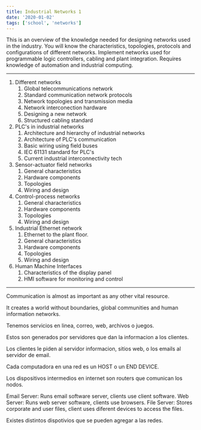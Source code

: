 ```yaml
---
title: Industrial Networks 1
date: '2020-01-02'
tags: ['school', 'networks']
---
```


This is an overview of the knowledge needed for designing networks used in the industry. You will know the characteristics, topologies, protocols and configurations of different networks. Implement networks used for programmable logic controllers, cabling and plant integration. Requires knowledge of automation and industrial computing.

***

1. Different networks
	1. Global telecommunications network
	2. Standard communication network protocols
	3. Network topologies and transmission media
	4. Network interconection hardware
	5. Designing a new network
	6. Structured cabling standard
2. PLC's in industrial networks
	1. Architecture and hierarchy of industrial networks
	2. Architecture of PLC's communication
	3. Basic wiring using field buses
	4. IEC 61131 standard for PLC's
	5. Current industrial interconnectivity tech
3. Sensor-actuator field networks 
	1. General characteristics
	2. Hardware components
	3. Topologies
	4. Wiring and design
4. Control-process networks
	1. General characteristics
	2. Hardware components
	3. Topologies
	4. Wiring and design
5. Industrial Ethernet network
	1. Ethernet to the plant floor.
	2. General characteristics
	3. Hardware components
	4. Topologies
	5. Wiring and design
6. Human Machine Interfaces
	1. Characteristics of the display panel
	2. HMI software for monitoring and control

***


Communication is almost as important as any other vital resource.

It creates a world without boundaries, global communities and human information networks.

Tenemos servicios en linea, correo, web, archivos o juegos. 

Estos son generados por servidores que dan la informacion a los clientes.

Los clientes le piden al servidor informacion, sitios web, o los emails al servidor de email.

Cada computadora en una red es un HOST o un END DEVICE.

Los dispositivos intermedios en internet son routers que comunican los nodos.

Email Server: Runs email software server, clients use client software.
Web Server: Runs web server software, clients use browsers.
File Server: Stores corporate and user files, client uses diferent devices to access the files.

Existes distintos dispotivios que se pueden agregar a las redes.

